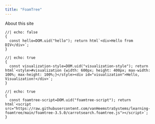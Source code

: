 ```yaml
---
title: "FoamTree"
---
```


About this site

```ojs
//| echo: false
{
  const hello=DOM.uid("hello"); return html`<div>Hello from DIV</div>`;
}
```

```ojs
//| echo: true
{
  const visualization-style=DOM.uid("visualization-style"); return html`<style>#visualization {width: 600px; height: 400px; max-width: 100%; max-height: 100%;}</style><div id="visualization">Hello, Visualization!</div>`;
} 
```

```ojs
//| echo: true
{
  const foamtree-script=DOM.uid("foamtree-script"); return html`<script src="https://raw.githubusercontent.com/vanHeemstraSystems/learning-foamtree/main/foamtree-3.5.0/carrotsearch.foamtree.js"></script>`;
}
```
